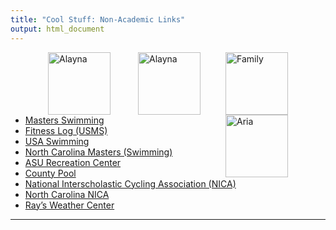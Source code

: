 ```yaml
---
title: "Cool Stuff: Non-Academic Links"
output: html_document
---
```


<figure>
<img src="./images/CropAlaynaSui.jpg" alt="Alayna" align="left" hspace="20" style="width:100px;height:100px;">
</figure>



<figure>
<img src="./images/CropMeandgirlsParkCity2021.jpg" alt="Family" align="right" hspace="20" style="width:100px;height:100px;">
</figure>

<figure>
<img src="./images/AlaynaIstreet.JPG" alt="Alayna" align="right" hspace="20" vspace="-20" style="width:100px;height:100px;">
</figure>

<figure>
<img src="./images/AriaRockyKnob.jpeg" alt="Aria" align="right" hspace="20" style="width:100px;height:100px;">
</figure>

- [Masters Swimming](http://www.usms.org/)
- [Fitness Log (USMS)](http://www.usms.org/myusms/flog/)
- [USA Swimming](http://www.usaswimming.org/DesktopDefault.aspx)
- [North Carolina Masters (Swimming)](http://www.ncmasters.org/)
- [ASU Recreation Center](http://urec.appstate.edu/student-recreation-center)
- [County Pool](http://www.wataugacounty.org/App_Pages/Dept/ParksRec/Aquatics/aquaticsHome.aspx)
- [National Interscholastic Cycling Association (NICA)](https://www.nationalmtb.org/)
- [North Carolina NICA](http://www.northcarolinamtb.org/)
- [Ray's Weather Center](http://booneweather.com/)




* * *